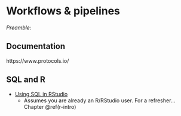 # Workflows & pipelines {#workflows}

*Preamble:*
<!---Notebooks. Daily logs.
https://github.com/pditommaso/awesome-pipeline
--->




## Documentation 

https://www.protocols.io/



## SQL and R

- [Using SQL in RStudio](https://irene.rbind.io/post/using-sql-in-rstudio/)
  - Assumes you are already an R/RStudio user. For a refresher...Chapter \@ref(r-intro)
